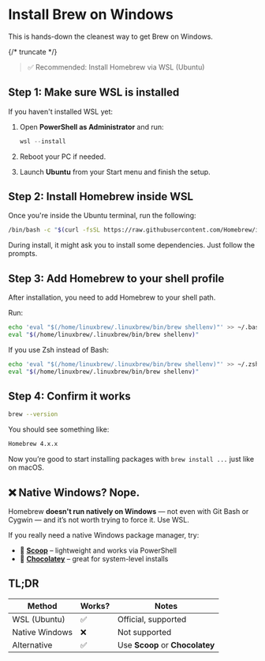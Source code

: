 # Install Brew on Windows

This is hands-down the cleanest way to get Brew on Windows.

{/* truncate */}

> ✅ Recommended: Install Homebrew via WSL (Ubuntu)

## **Step 1: Make sure WSL is installed**

If you haven't installed WSL yet:

1. Open **PowerShell as Administrator** and run:

   ```powershell
   wsl --install
   ```

2. Reboot your PC if needed.
3. Launch **Ubuntu** from your Start menu and finish the setup.

## **Step 2: Install Homebrew inside WSL**

Once you're inside the Ubuntu terminal, run the following:

```bash
/bin/bash -c "$(curl -fsSL https://raw.githubusercontent.com/Homebrew/install/HEAD/install.sh)"
```

During install, it might ask you to install some dependencies. Just follow the prompts.

## **Step 3: Add Homebrew to your shell profile**

After installation, you need to add Homebrew to your shell path.

Run:

```bash
echo 'eval "$(/home/linuxbrew/.linuxbrew/bin/brew shellenv)"' >> ~/.bashrc
eval "$(/home/linuxbrew/.linuxbrew/bin/brew shellenv)"
```

If you use Zsh instead of Bash:

```bash
echo 'eval "$(/home/linuxbrew/.linuxbrew/bin/brew shellenv)"' >> ~/.zshrc
eval "$(/home/linuxbrew/.linuxbrew/bin/brew shellenv)"
```

## **Step 4: Confirm it works**

```bash
brew --version
```

You should see something like:

```bash
Homebrew 4.x.x
```

Now you’re good to start installing packages with `brew install ...` just like on macOS.

## ❌ Native Windows? Nope.

Homebrew **doesn't run natively on Windows** — not even with Git Bash or Cygwin — and it’s not worth trying to force it. Use WSL.

If you really need a native Windows package manager, try:

- 🧊 **[Scoop](https://scoop.sh/)** – lightweight and works via PowerShell
- 🍫 **[Chocolatey](https://chocolatey.org/)** – great for system-level installs

## TL;DR

| Method         | Works? | Notes                           |
| -------------- | ------ | ------------------------------- |
| WSL (Ubuntu)   | ✅     | Official, supported             |
| Native Windows | ❌     | Not supported                   |
| Alternative    | ✅     | Use **Scoop** or **Chocolatey** |
